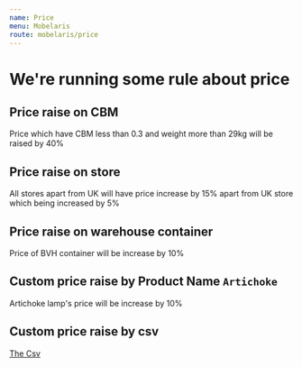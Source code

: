 ```yaml
---
name: Price
menu: Mobelaris
route: mobelaris/price
---
```


# We're running some rule about price

## Price raise on CBM

Price which have CBM less than 0.3 and weight more than 29kg will be raised by 40%

## Price raise on store

All stores apart from UK will have price increase by 15% apart from UK store which being increased by 5%

## Price raise on warehouse container

Price of BVH container will be increase by 10%

## Custom price raise by Product Name `Artichoke`

Artichoke lamp's price will be increase by 10%

## Custom price raise by csv

[The Csv](https://www.dropbox.com/s/46sn1is1pg7dfy3/update-prices.csv?dl=0)



